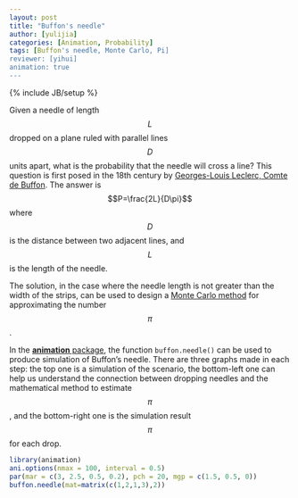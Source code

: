 ```yaml
---
layout: post
title: "Buffon's needle"
author: [yulijia]
categories: [Animation, Probability]
tags: [Buffon's needle, Monte Carlo, Pi]
reviewer: [yihui]
animation: true
---
```

{% include JB/setup %}

Given a needle of length $$L$$ dropped on a plane ruled with parallel lines $$D$$ units apart, what
is the probability that the needle will cross a line? This question is first posed in the 18th
century by [Georges-Louis Leclerc, Comte de
Buffon](http://en.wikipedia.org/wiki/Georges-Louis_Leclerc,_Comte_de_Buffon). The answer is
$$P=\frac{2L}{D\pi}$$ where $$D$$ is the distance between two adjacent lines, and $$L$$ is the
length of the needle.

The solution, in the case where the needle length is not greater than the width of the strips, can
be used to design a [Monte Carlo method](http://en.wikipedia.org/wiki/Monte_Carlo_method) for
approximating the number $$\pi$$.

In the [**animation** package](http://yihui.name/animation), the function `buffon.needle()` can be
used to produce simulation of Buffon's needle. There are three graphs made in each step: the top
one is a simulation of the scenario, the bottom-left one can help us understand the connection
between dropping needles and the mathematical method to estimate $$\pi$$, and the bottom-right one
is the simulation result $$\pi$$ for each drop.

```r
library(animation)
ani.options(nmax = 100, interval = 0.5)
par(mar = c(3, 2.5, 0.5, 0.2), pch = 20, mgp = c(1.5, 0.5, 0))
buffon.needle(mat=matrix(c(1,2,1,3),2))
```
